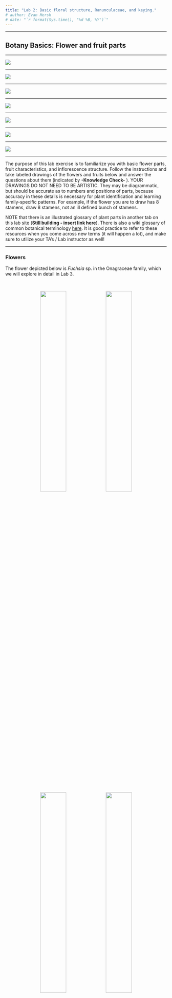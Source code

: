 ```yaml
---
title: "Lab 2: Basic floral structure, Ranunculaceae, and keying."
# author: Evan Hersh
# date: "`r format(Sys.time(), '%d %B, %Y')`"
---
```


---

## Botany Basics: Flower and fruit parts

---

![](media/diagram_basic1.png)

---

![](media/diagram_basic2.png)

---

![](media/diagram_basic3.png)

---

![](media/diagram_basic4.png)

--- 

![](media/diagram_basic5.png)

---

![](media/diagram_basic6.png)

---

![](media/diagram_basic7.png)

---

The purpose of this lab exercise is to familiarize you with basic flower parts, fruit characteristics, and inflorescence structure. Follow the instructions and take labeled drawings of the flowers and fruits below and answer the questions about them (indicated by **-Knowledge Check-** ).  YOUR DRAWINGS DO NOT NEED TO BE ARTISTIC.  They may be diagrammatic, but should be accurate as to numbers and positions of parts, because accuracy in these details is necessary for plant identification and learning family-specific patterns.  For example, if the flower you are to draw has 8 stamens, draw 8 stamens, not an ill defined bunch of stamens.

NOTE that there is an illustrated glossary of plant parts in another tab on this lab site (**Still building - insert link here**).  There is also a wiki glossary of common botanical terminology [here](https://en.wikipedia.org/wiki/Glossary_of_botanical_terms). It is good practice to refer to these resources when you come across new terms (it will happen a lot), and make sure to utilize your TA's / Lab instructor as well!

---

### Flowers

The flower depicted below is *Fuchsia* sp. in the Onagraceae family, which we will explore in detail in Lab 3. 

&nbsp;

<p align="center">
![](./media/basic_1.jpeg){width=40%} ![](./media/basic_2.jpeg){width=40%}
![](./media/basic_2.5.jpeg){width=40%} ![](./media/basic_3.jpeg){width=40%}
</p>

&nbsp;

This picture displays a longitudinal section of the flower (cut in half length-wise), which allows us to see what's going on inside the flower. It is difficult to see how many stamens there are from the photos, but the numbers of parts in each whorl are often the same or in multiples within each family. Given the number of sepals you see, how many petals and stamens do you think there are? (hint: there are twice the number of stamens as sepals/petals)

<p align="center">
![](./media/basic_4.jpeg){width=80%}
</p>

&nbsp;

---

The pictures below display *Antirrhinum* sp. (snapdragons). We will go into the Scrophularioid families in greater detail in Lab 6. In this case the petals are fused, which makes it a little bit trickier to tell how many petals there are...you can count the number of petal lobes.

<p align="center">
![](./media/basic_12.jpeg){width=40%} ![](./media/basic_11.jpeg){width=40%}
![](./media/basic_13.jpeg){width=40%} ![](./media/basic_14.jpeg){width=40%}
</p>

In these photos, the petals are removed to unveil the reproductive parts inside the flower tube. You can see that there are only four stamens, so not all plants follow the rule of multiples between whorls...

<p align="center">
![](./media/basic_15.jpeg){width=40%} ![](./media/basic_16.jpeg){width=40%}
</p>

---

**-Knowledge check-**  

Using the above photos, make drawings of the *Fuchsia* and *Antirrhinum* flowers and indicate the following:  
- What type of symmetry does this flower have?  
- How many sepals?  
- How many petals? (hint: same as the number of sepals)   
- How many stamens?  
- Is the ovary superior or inferior?  
- Is a hypanthium present?  
- What type of inflorescence does *Antirrhinum* have?  
- Label your drawing with the following terms if present: sepal, petal, stamen, anther, filament, pistil, ovary, style, stigma, hypanthium.  

---

### Fruits

Most people do not realize that in many cases that fruit are just as important for identification as flowers (in some cases fruit are even more important!). As a refresher: after a flower has been pollinated and the ovules (located within the ovary) have been fertilized, the ovary begins to transform into a fruit (and typically the sepals, petals, and stamens wither away) and the ovules develop into seeds. This means that (botanically speaking) **every fruit was once the ovary of a flower**. So in this course, forget about your grocery store definition of "fruits and vegetables"...in our world, tomatoes, cucumbers, pea pods, and peppers are all considered fruits!

In the case of a pea, the pod is the fruit and the peas inside are the seeds. A pea pod is a legume, a fruit formed from a single carpel (a simple pistil). It dehisces (splits open when ripe) along two sutures (lines that split open). Below you can see that the seeds are attached to the margins of the ovary wall - this is called marginal placentation (a type of parietal placentation). 

<p align="center">
![](./media/basic_9.jpeg){width=40%} ![](./media/basic_10.jpeg){width=40%}
</p>

&nbsp;

A tomato fruit develops from a compound pistil. Here is a cross-section through a tomato:

<p align="center">
![](./media/basic_7.jpeg){width=40%} ![](./media/basic_8.jpeg){width=40%}
</p>

The cucumber is another fruit derived from a compound pistil. 

**INSERT CUCUMBER PICTURES**

---

**-KNOWLEDGE CHECK-**  
Draw the above pictured fruits and indicate the following:  
- What is the type of fruit?  (hint: use the list of fruit types found here **point to fruit list**)  
- How many carpels does it have?  
- How many locules does it have?    
- What type of placentation does it have?  
- Label your drawings with the following terms: ovary wall, seeds, placenta, locule(s).  

&nbsp;

---

## Ranunculaceae (Buttercup family)  

---

**1. Usually herbs.**  
**2. Leaves simple to compound, usually alternate, without stipules, often palmately veined.**  
**3. Flower perfect (or imperfect), mostly actinomorphic, the parts spirally arranged.  Sepals 3 20, often 5, free.  Petals 0, 2, 4, 5  10, free.  Stamens usually numerous.  Pistils simple, ovary superior, carpels usually several to numerous, placentation parietal (marginal).**  
**4. Fruit an achene, follicle, (or berry).**  
**5. About 50 genera and 1900 species, mainly in North Temperate regions.**  

---

![](media/diagram_Ranunculaceae1.png)

---

![](media/diagram_Ranunculaceae2.png)

---

![](media/diagram_Ranunculaceae3.png)

---

Ranunculaceae is the 8th largest family in B.C. with 97 species and varieties.  The family contains many poisonous plants; some such as *Delphinium* can cause serious livestock poisoning.  Cultivated ornamentals include *Aconitum* (monkshood), *Anemone* (windflower), *Aquilegia* (columbine), *Clematis*, and *Delphinium* (larkspur).

---

Below are photos of Japanese anemone (*Eriocapitella* sp., previously placed in *Anemone*). In this case the sepals are petaloid (they are coloured and appear like petals), and the petals are missing. In plants where it looks like either sepals or petals are missing, typically the petals are absent and the sepals remain. The third picture shows a close-up of the pistils, with the sepals and stamens removed.

<p align="center">
![](./media/Ranunculaceae_1.jpeg){width=40%} ![](./media/Ranunculaceae_2.jpeg){width=40%} ![](./media/Ranunculaceae_3.jpeg){width=40%}
</p>

---

Similar examples are *Thalictrum* spp., which are small flowers that also have missing petals. The first two photos show flowers at very different stages of development. Can you guess what type of fruits *Thalictrum* has?

<p align="center">
![](./media/Ranunculaceae_4.jpeg){width=40%} ![](./media/Ranunculaceae_5.jpeg){width=40%} ![](./media/Ranunculaceae_6.jpeg){width=40%}
![](./media/Ranunculaceae_7.jpeg){width=40%}
</p>

---

Ranunculaceae also has species with quite intricate and modified floral structures, like in *Aconitum* sp. (left) and *Delphinium* sp. (right). The showy purple bits are the sepals, and the petals are highly modified and somewhat hidden in the center of the flower. 

<p align="center">
![](./media/Ranunculaceae_8.jpeg){width=40%} ![](./media/Ranunculaceae_9.jpeg){width=40%} 
</p>

&nbsp;

Let's take a closer look at *Aconitum*. Here you can take a peak inside the flower from the front (left) and from the side with some sepals removed (right). The upper-most sepal resembles a hood (also known as a galea - we'll revisit this in a later lab). You can also see some strange looking structures inside...

<p align="center">
![](./media/Ranunculaceae_10.jpeg){width=40%} ![](./media/Ranunculaceae_11.jpeg){width=40%} 
</p>

&nbsp;

These weird looking things are actually the petals! Each petal has a long, narrow "claw", with a flattened "blade" and a rounded "spur" sitting at the top of the claw. Can you identify each part of the petal? What function do you think the spur serves?

<p align="center">
![](./media/Ranunculaceae_12.jpeg){width=40%} ![](./media/Ranunculaceae_13.jpeg){width=40%} 
![](./media/Ranunculaceae_14.jpeg){width=40%}
</p>

&nbsp;

Here are some developing *Aconitum* fruit. Can you tell the fruit type?

<p align="center">
![](./media/Ranunculaceae_15.jpeg){width=40%} ![](./media/Ranunculaceae_16.jpeg){width=40%} 
</p>

---

**-KNOWLEDGE CHECK-** 

Using the above photos, draw *Thalictrum* and *Aconitum* and indicate the following:

- What type of symmetry does the flower have?  
- How many sepals?  
- How many petals?  
- What is the fruit type? 
- Label with the following terms if present: sepals, petals, stamens, pistils, fruit, seeds, claw, blade, spur. 

&nbsp;

---

## Keying

---

The use of dichotomous keys to identify species is an absolutely crucial aspect of taxonomy. In many cases, the only way to confirm a species' ID is to wade through the key with a specimen in hand that has reproductive structures present (preferably flowers AND fruits) and some form of magnification (preferably a dissecting microscope). Typical plant taxonomy courses have students spending the majority of their time keying, but it is rather difficult to do in a virtual lab environment. Nonetheless, we have prepared a virtual keying exercise to give you some experience and exposure to this vital part of taxonomy.

Your instructor will give you an overview of how keying works using the online Flora of North America (FNA), but the same basic concepts apply to any dichotomous key you might use. Basically, keys work through "couplets" (e.g., 1A vs 1B), where you choose the option of the two that more closely fits your specimen. Once you choose a path, it will direct you to the next couplet (e.g. 2A vs 2B, though in some cases it will direct to skip over several couplets) where you will choose the best option, and so on and so forth. Eventually, you will reach the end of a path and have narrowed down a species. At this point, you can read the species description (and cross-reference other keys and lots of pictures) to make sure your ID is correct.

Keying is a lot easier if you already know what family your plant is in - that's why we place such a great emphasis in this course on identifying families by sight! If you are confident on the family, you can skip right to that part of the key and start right away on narrowing down the genus. Once you follow the path of the key and land on a genus, click on that genus and you will start from 1A vs 1B again until you reach the species. 

You will use the below pictures to attempt to identify the plant to species! Start by going to the [Flora of North America website](http://www.efloras.org/flora_page.aspx?flora_id=1), and type 'Ranunculaceae' into the search field at the top of the page. Clicking on 'Ranunculaceae' will take you to the beginning of the family key. Note that instead of 1A vs 1B, FNA refers to the couplet options as the number and a '+' (e.g., 1 vs +, 2 vs + and so on). Start at couplet 1, and once you've decided which option fits the plant below best, click on the corresponding number in parentheses on the right - so if '1' fits best click on '(2)', and if '+' fits best click on '(4)'. Once you click on an option, your browser will automatically move to the next couplet. Remember to continue all the way until you reach a species - once you land on a genus, click on it to go to the genus key and begin at couple 1 again. Be sure to use [the botanical glossary wiki](https://en.wikipedia.org/wiki/Glossary_of_botanical_terms) to look up all those unfamiliar terms!

&nbsp;

![](media/keying_1.png)

&nbsp;

![](media/keying_2.png)

&nbsp;

![](media/keying_3.png)


